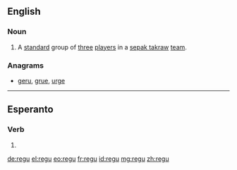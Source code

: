 {{also|reĝu}}
==English==

===Noun===
{{head|en|noun}}

# {{context|sports|lang=en}} A [[standard]] group of [[three]] [[players]] in a [[sepak takraw]] [[team]].

===Anagrams===
* [[geru#English|geru]], [[grue#English|grue]], [[urge#English|urge]]

----

==Esperanto==

===Verb===
{{eo-head}}

# {{eo-form of|reg|u}}

[[de:regu]]
[[el:regu]]
[[eo:regu]]
[[fr:regu]]
[[id:regu]]
[[mg:regu]]
[[zh:regu]]